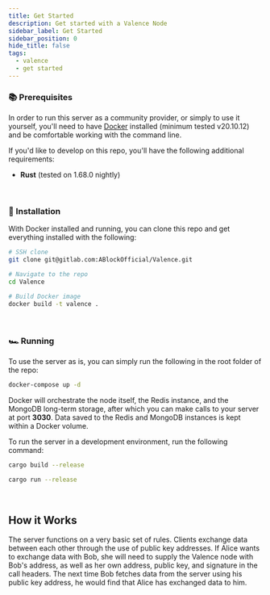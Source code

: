 ```yaml
---
title: Get Started
description: Get started with a Valence Node
sidebar_label: Get Started
sidebar_position: 0
hide_title: false
tags:
  - valence
  - get started
---
```


### 📚 Prerequisites

In order to run this server as a community provider, or simply to use it yourself, you'll need to have <a href="https://www.docker.com/products/docker-desktop/">Docker</a> installed (minimum tested v20.10.12) and be comfortable working with the command line. 

If you'd like to develop on this repo, you'll have the following additional requirements:

- **Rust** (tested on 1.68.0 nightly)

<br/>

### 🔧 Installation

With Docker installed and running, you can clone this repo and get everything installed with the following:

```sh
# SSH clone
git clone git@gitlab.com:ABlockOfficial/Valence.git

# Navigate to the repo
cd Valence

# Build Docker image
docker build -t valence .
```

<br/>

### 🏎️ Running

To use the server as is, you can simply run the following in the root folder of the repo:

```sh
docker-compose up -d
```

Docker will orchestrate the node itself, the Redis instance, and the MongoDB long-term storage, after which you can make 
calls to your server at port **3030**. Data saved to the Redis and MongoDB instances is kept within a Docker volume.

To run the server in a development environment, run the following command:

```sh
cargo build --release

cargo run --release
```

<br/>

## How it Works

The server functions on a very basic set of rules. Clients exchange data between each other through the use of public key addresses. If Alice wants to exchange data with Bob, she will need to supply the Valence node with Bob's address, as well as her own address, public key, and signature in the call headers. The next time Bob fetches data from the server using his public key address, he would find that Alice has exchanged data to him.
